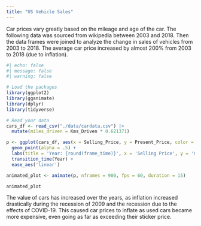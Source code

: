 ```yaml
---
title: "US Vehicle Sales"
---
```


Car prices vary greatly based on the mileage and age of the car. The following data was sourced from wikipedia between 2003 and 2018. Then the data frames were joined to analyze the change in sales of  vehicles from 2003 to 2018. The average car price increased by almost 200% from 2003 to 2018 (due to inflation).

```r
#| echo: false
#| message: false
#| warning: false

# Load the packages
library(ggplot2)
library(gganimate)
library(dplyr)
library(tidyverse)

# Read your data
cars_df <- read_csv("./data/cardata.csv") |>
  mutate(miles_driven = Kms_Driven * 0.621371)

p <- ggplot(cars_df, aes(x = Selling_Price, y = Present_Price, color = miles_driven)) +
  geom_point(alpha = .5) +
  labs(title = 'Year: {round(frame_time)}', x = 'Selling Price', y = 'Current Price', color = "Miles Driven") +
  transition_time(Year) +
  ease_aes('linear')

animated_plot <- animate(p, nframes = 900, fps = 60, duration = 15)

animated_plot
```

The value of cars has increased over the years, as inflation increased drastically during the recession of 2009 and the recession due to the effects of COVID-19. This caused car prices to inflate as used cars became more expensive, even going as far as exceeding their sticker price. 
